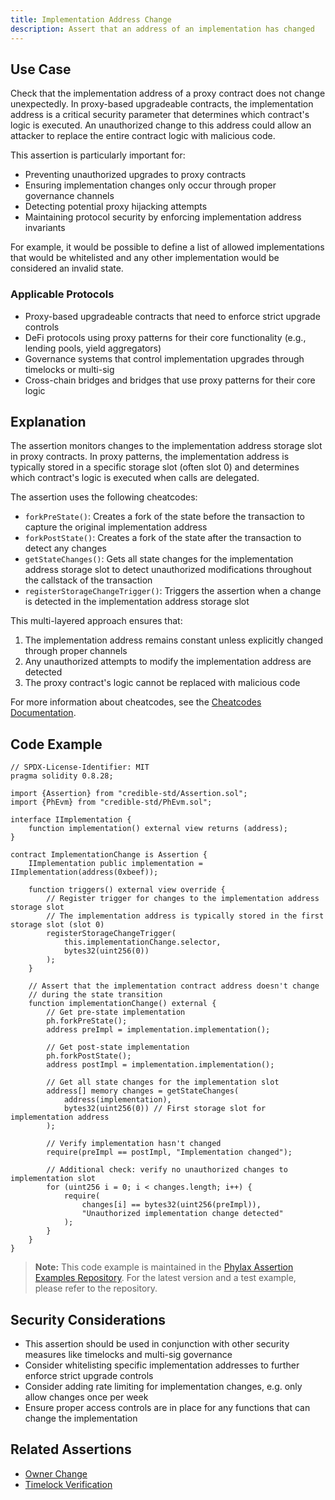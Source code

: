 ```yaml
---
title: Implementation Address Change
description: Assert that an address of an implementation has changed
---
```


## Use Case
Check that the implementation address of a proxy contract does not change unexpectedly. In proxy-based upgradeable contracts, the implementation address is a critical security parameter that determines which contract's logic is executed. An unauthorized change to this address could allow an attacker to replace the entire contract logic with malicious code.

This assertion is particularly important for:
- Preventing unauthorized upgrades to proxy contracts
- Ensuring implementation changes only occur through proper governance channels
- Detecting potential proxy hijacking attempts
- Maintaining protocol security by enforcing implementation address invariants

For example, it would be possible to define a list of allowed implementations that would be whitelisted and any other implementation would be considered an invalid state.

### Applicable Protocols
- Proxy-based upgradeable contracts that need to enforce strict upgrade controls
- DeFi protocols using proxy patterns for their core functionality (e.g., lending pools, yield aggregators)
- Governance systems that control implementation upgrades through timelocks or multi-sig
- Cross-chain bridges and bridges that use proxy patterns for their core logic

## Explanation
The assertion monitors changes to the implementation address storage slot in proxy contracts. In proxy patterns, the implementation address is typically stored in a specific storage slot (often slot 0) and determines which contract's logic is executed when calls are delegated.

The assertion uses the following cheatcodes:
- `forkPreState()`: Creates a fork of the state before the transaction to capture the original implementation address
- `forkPostState()`: Creates a fork of the state after the transaction to detect any changes
- `getStateChanges()`: Gets all state changes for the implementation address storage slot to detect unauthorized modifications throughout the callstack of the transaction
- `registerStorageChangeTrigger()`: Triggers the assertion when a change is detected in the implementation address storage slot

This multi-layered approach ensures that:
1. The implementation address remains constant unless explicitly changed through proper channels
2. Any unauthorized attempts to modify the implementation address are detected
3. The proxy contract's logic cannot be replaced with malicious code

For more information about cheatcodes, see the [Cheatcodes Documentation](/credible/cheatcodes).

## Code Example
```solidity
// SPDX-License-Identifier: MIT
pragma solidity 0.8.28;

import {Assertion} from "credible-std/Assertion.sol";
import {PhEvm} from "credible-std/PhEvm.sol";

interface IImplementation {
    function implementation() external view returns (address);
}

contract ImplementationChange is Assertion {
    IImplementation public implementation = IImplementation(address(0xbeef));

    function triggers() external view override {
        // Register trigger for changes to the implementation address storage slot
        // The implementation address is typically stored in the first storage slot (slot 0)
        registerStorageChangeTrigger(
            this.implementationChange.selector,
            bytes32(uint256(0))
        );
    }

    // Assert that the implementation contract address doesn't change
    // during the state transition
    function implementationChange() external {
        // Get pre-state implementation
        ph.forkPreState();
        address preImpl = implementation.implementation();
        
        // Get post-state implementation
        ph.forkPostState();
        address postImpl = implementation.implementation();
        
        // Get all state changes for the implementation slot
        address[] memory changes = getStateChanges(
            address(implementation),
            bytes32(uint256(0)) // First storage slot for implementation address
        );
        
        // Verify implementation hasn't changed
        require(preImpl == postImpl, "Implementation changed");
        
        // Additional check: verify no unauthorized changes to implementation slot
        for (uint256 i = 0; i < changes.length; i++) {
            require(
                changes[i] == bytes32(uint256(preImpl)),
                "Unauthorized implementation change detected"
            );
        }
    }
}
```

> **Note:** This code example is maintained in the [Phylax Assertion Examples Repository](https://github.com/phylaxsystems/assertion-examples/blob/main/assertions/assertions_book/ass01-implementation-address-change). For the latest version and a test example, please refer to the repository.

## Security Considerations
- This assertion should be used in conjunction with other security measures like timelocks and multi-sig governance
- Consider whitelisting specific implementation addresses to further enforce strict upgrade controls
- Consider adding rate limiting for implementation changes, e.g. only allow changes once per week
- Ensure proper access controls are in place for any functions that can change the implementation

## Related Assertions
- [Owner Change](/assertions-book/assertions/ass05-ownership-change)
- [Timelock Verification](/assertions-book/assertions/ass09-timelock-verification)
